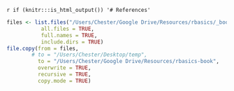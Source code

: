 `r if (knitr:::is_html_output()) '# References'`

```r
files <- list.files("/Users/Chester/Google Drive/Resources/rbasics/_book/",
           all.files = TRUE,
           full.names = TRUE,
           include.dirs = TRUE)
file.copy(from = files, 
        # to = "/Users/Chester/Desktop/temp",
          to = "/Users/Chester/Google Drive/Resources/rbasics-book", 
          overwrite = TRUE, 
          recursive = TRUE, 
          copy.mode = TRUE)
```

